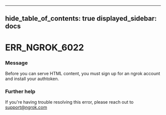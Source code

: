 

---
hide_table_of_contents: true
displayed_sidebar: docs
---


# ERR_NGROK_6022

### Message
Before you can serve HTML content, you must sign up for an ngrok account and install your authtoken.

<ErrorDetails />



### Further help
If you're having trouble resolving this error, please reach out to [support@ngrok.com](mailto:support@ngrok.com?subject=Help%20with%20ERR_NGROK_6022)

